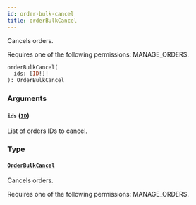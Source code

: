 ```yaml
---
id: order-bulk-cancel
title: orderBulkCancel
---
```


Cancels orders.

Requires one of the following permissions: MANAGE_ORDERS.

```graphql
orderBulkCancel(
  ids: [ID!]!
): OrderBulkCancel
```

### Arguments

#### `ids` ([`ID`](../../../developer/api-reference/scalars/id))

List of orders IDs to cancel.

### Type

#### [`OrderBulkCancel`](../../../developer/api-reference/objects/order-bulk-cancel)

Cancels orders.

Requires one of the following permissions: MANAGE_ORDERS.
